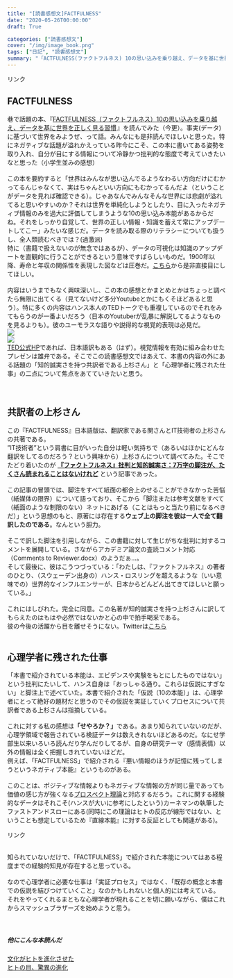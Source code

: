 ```yaml
---
title: "[読書感想文]FACTFULNESS"
date: "2020-05-26T00:00:00"
draft: True

categories: ["読書感想文"]
cover: "/img/image_book.png"
tags: ["日記", "読書感想文"]
summary: "「ACTFULNESS(ファクトフルネス) 10の思い込みを乗り越え、データを基に世界を正しく見る習慣」を読みました"
---
```


<!-- START MoshimoAffiliateEasyLink -->
<script type="text/javascript">
(function(b,c,f,g,a,d,e){b.MoshimoAffiliateObject=a;
b[a]=b[a]||function(){arguments.currentScript=c.currentScript
||c.scripts[c.scripts.length-2];(b[a].q=b[a].q||[]).push(arguments)};
c.getElementById(a)||(d=c.createElement(f),d.src=g,
d.id=a,e=c.getElementsByTagName("body")[0],e.appendChild(d))})
(window,document,"script","//dn.msmstatic.com/site/cardlink/bundle.js","msmaflink");
msmaflink({"n":"FACTFULNESS(ファクトフルネス) 10の思い込みを乗り越え、データを基に世界を正しく見る習慣","b":"日経BP","t":"","d":"https:\/\/m.media-amazon.com","c_p":"\/images\/I","p":["\/51D02a-tpDL.jpg","\/61X+L78ZFJL.jpg","\/51IkFu4QpCL.jpg","\/41vdmPfStTL.jpg","\/411yj1odi0L.jpg"],"u":{"u":"https:\/\/www.amazon.co.jp\/dp\/4822289605","t":"amazon","r_v":""},"aid":{"amazon":"1842760","rakuten":"1824263","yahoo":"1845435"},"eid":"RfkRF","s":"s"});
</script>
<div id="msmaflink-RfkRF">リンク</div>
<!-- MoshimoAffiliateEasyLink END -->

  
## FACTFULNESS
  巷で話題の本、『<a target="_blank" href="//af.moshimo.com/af/c/click?a_id=1842760&amp;p_id=170&amp;pc_id=185&amp;pl_id=4062&amp;url=https%3A%2F%2Fwww.amazon.co.jp%2Fdp%2FB07LG7TG5N" rel="nofollow">FACTFULNESS（ファクトフルネス）10の思い込みを乗り越え、データを基に世界を正しく見る習慣</a><img src="//i.moshimo.com/af/i/impression?a_id=1842760&amp;p_id=170&amp;pc_id=185&amp;pl_id=4062" alt="" width="1" height="1" style="border: 0px;" />』を読んでみた（今更）。事実(データ)に基づいて世界をみようぜ、って話。みんなにも是非読んでほしいと思った。特にネガティブな話題が溢れかえっている昨今にこそ、この本に書いてある姿勢を取り入れ、自分が目にする情報について冷静かつ批判的な態度で考えていきたいなと思った（小学生並みの感想）
  <br>
  <br>
  この本を要約すると「世界はみんなが思い込んでるようなわるい方向だけにむかってるんじゃなくて、実はちゃんといい方向にもむかってるんだよ（ということがデータを見れば確認できる）。じゃあなんでみんなそんな世界には悲劇が溢れてると思いやすいのか？それは世界を単純化しようとしたり、目に入ったネガティブ情報のみを過大に評価してしまうような10の思い込み本能があるからだね。それをしっかり自覚して、世界の正しい情報・知識を蓄えて常にアップデートしてこー」みたいな感じだ。データを読み取る際のリテラシーについても扱うし、全人類読むべきでは？(過激派)<br>
  特に（書籍で扱えないのが無念ではあるが）、データの可視化は知識のアップデートを直観的に行うことができるという意味ですばらしいものだ。1900年以降、寿命と年収の関係性を表現した図などは圧巻だ。[こちら](https://www.gapminder.org/tools/#$state$time$value=1900;;&ui$presentation:true;&chart-type=bubbles)から是非直接目にしてほしい。<br>
  <br>
  内容はいうまでもなく興味深いし、この本の感想とかまとめとかはちょっと調べたら無限に出てくる（見てないけど多分Youtubeとかにもくそほどあると思う）。特に多くの内容はハンス本人のTEDトークでも重複しているのでそれをみてもらうのが一番よいだろう（日本のYoutuberが乱暴に解説してるようなものを見るよりも）。彼のユーモラスな語りや説得的な視覚的表現は必見だ。<br>
  [![](https://img.youtube.com/vi/hVimVzgtD6w/0.jpg)](https://www.youtube.com/watch?v=hVimVzgtD6w)<br>
  [![](https://img.youtube.com/vi/Sm5xF-UYgdg/0.jpg)](https://www.youtube.com/watch?v=Sm5xF-UYgdg)<br>
  [TED公式HP](https://www.ted.com/talks/hans_rosling_the_best_stats_you_ve_ever_seen?language=ja)であれば、日本語訳もある（はず）。視覚情報を有効に組み合わせたプレゼンは雄弁である。そこでこの読書感想文ではあえて、本書の内容の外にある話題の「知的誠実さを持つ共訳者である上杉さん」と「心理学者に残された仕事」の二点について焦点をあてていきたいと思う。<br>
  <br>
  <br>
  
## 共訳者の上杉さん
  
  この『FACTFULNESS』日本語版は、翻訳家である関さんとIT技術者の上杉さんの共著である。<br>
”IT技術者”という肩書に目がいった自分は軽い気持ちで（あるいはほかにどんな翻訳をしてるのだろう？という興味から）上杉さんについて調べてみた。そこでたどり着いたのが **[『ファクトフルネス』批判と知的誠実さ：7万字の脚注が、たくさん読まれることはないけれど](https://jp.chibicode.com/factfulness-notes)** という記事であった。<br>
<br>
この記事の冒頭では、脚注をすべて紙面の都合上のせることができなかった苦悩（紙媒体の限界）について語っており、そこから「脚注または参考文献をすべて（紙面のような制限のない）ネットにあげる（ことはもっと当たり前になるべきだ）」という思想のもと、原著には存在する**ウェブ上の脚注を彼は一人で全て翻訳したのである**。なんという胆力。<br>
<br>
そこで訳した脚注を引用しながら、この書籍に対して生じがちな批判に対するコメントを展開している。さながらアカデミア論文の査読コメント対応（Comments to Reviewer.docx）のようだぁ…。<br>
そして最後に、彼はこうつづっている：「わたしは、『ファクトフルネス』の著者のひとり、（スウェーデン出身の）ハンス・ロスリングを超えるような（いい意味での）世界的なインフルエンサーが、日本からどんどん出てきてほしいと願っている。」<br>
<br>
これにはしびれた。完全に同意。この名著が知的誠実さを持つ上杉さんに訳してもらえたのはもはや必然ではないかと心の中で拍手喝采である。<br>
彼の今後の活躍から目を離せそうにない。Twitterは[こちら](https://twitter.com/chibicode)<br>
<br>

## 心理学者に残された仕事
  
  「本書で紹介されている本能は、エビデンスや実験をもとにしたものではない」という批判にたいして、ハンス自身は「おっしゃる通り。これらは仮説にすぎない」と脚注上で述べていた。本書で紹介された「仮説（10の本能）」は、心理学者にとって絶好の題材だと思うのでその仮説を実証していくプロセスについて共訳者である上杉さんは指摘している。<br>
  <br>
  これに対する私の感想は**「せやろか？」**である。あまり知られていないのだが、心理学領域で報告されている検証データは数えきれないほどあるのだ。なにせ学部生以来いろいろ読んだり学んだりしてるが、自身の研究テーマ（感情表情）以外の情報は全く把握しきれていないほどだ。<br>
  例えば、「FACTFULNESS」で紹介される『悪い情報のほうが記憶に残ってしまうというネガティブ本能』というものがある。<br><br>
  このことは、ポジティブな情報よりもネガティブな情報の方が同じ量であっても価値の感じ方が強くなる[プロスペクト理論](https://ja.wikipedia.org/wiki/%E3%83%97%E3%83%AD%E3%82%B9%E3%83%9A%E3%82%AF%E3%83%88%E7%90%86%E8%AB%96)と対応するだろう。これに関する経験的なデータはそれこそ(ハンスが大いに参考にしたという)カーネマンの執筆したファストアンドスローにある(同時にこの理論はヒトの反応が線形ではない、ということも想定しているため『直線本能』に対する反証としても関連がある)。<br>
  
<!-- START MoshimoAffiliateEasyLink -->
<script type="text/javascript">
(function(b,c,f,g,a,d,e){b.MoshimoAffiliateObject=a;
b[a]=b[a]||function(){arguments.currentScript=c.currentScript
||c.scripts[c.scripts.length-2];(b[a].q=b[a].q||[]).push(arguments)};
c.getElementById(a)||(d=c.createElement(f),d.src=g,
d.id=a,e=c.getElementsByTagName("body")[0],e.appendChild(d))})
(window,document,"script","//dn.msmstatic.com/site/cardlink/bundle.js","msmaflink");
msmaflink({"n":"ファスト\u0026スロー(上) あなたの意思はどのように決まるか? (ハヤカワ・ノンフィクション文庫)","b":"","t":"","d":"https:\/\/m.media-amazon.com","c_p":"\/images\/I","p":["\/51LKt1y4lUL.jpg","\/51ncYENg04L.jpg","\/414V-PwuPiL.jpg"],"u":{"u":"https:\/\/www.amazon.co.jp\/dp\/4150504105","t":"amazon","r_v":""},"aid":{"amazon":"1842760","rakuten":"1824263","yahoo":"1845435"},"eid":"OCbC6","s":"s"});
</script>
<div id="msmaflink-OCbC6">リンク</div>
<!-- MoshimoAffiliateEasyLink END -->
  <br>
  知られていないだけで、「FACTFULNESS」で紹介された本能についてはある程度までの経験的知見が存在すると思っている。<br><br>
  なので心理学者に必要な仕事は「実証プロセス」ではなく、「既存の概念と本書での仮説を結びつけていくこと」なのかもしれないと個人的には考えている。<br>
  それをやってくれるまともな心理学者が現れることを切に願いながら、僕はこれからスマッシュブラザーズを始めようと思う。
<br><br><br>

##### 他にこんな本読んだ
 [文化がヒトを進化させた](https://susishushi.github.io/my_blog/post/cul_evo/)
  <br>
[ヒトの目、驚異の進化](https://susishushi.github.io/my_blog/post/visual_revo/)